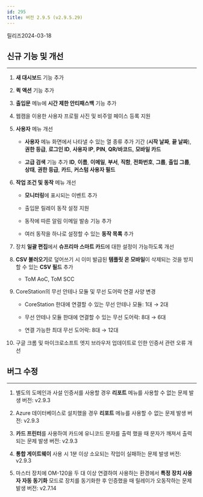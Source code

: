 ```yaml
---
id: 295
title: 버전 2.9.5 (v2.9.5.29)
---
```


릴리즈<Separator/>2024-03-18

## 신규 기능 및 개선

---

1. **새 대시보드** 기능 추가

1. **퀵 액션** 기능 추가

1. **출입문** 메뉴에 **시간 제한 안티패스백** 기능 추가

1. 웹캠을 이용한 사용자 프로필 사진 및 비주얼 페이스 등록 지원

1. **사용자** 메뉴 개선

    * **사용자** 메뉴 화면에서 나타낼 수 있는 열 종류 추가 기간 (**시작 날짜**, **끝 날짜**), **권한 등급**, **로그인 ID**, **사용자 IP**, **PIN**, **QR/바코드**, **모바일 카드**

    * **고급 검색** 기능 추가 **ID**, **이름**, **이메일**, **부서**, **직함**, **전화번호**, **그룹**, **출입 그룹**, **상태**, **권한 등급**, **카드**, **커스텀 사용자 필드**

1. **작업 조건 및 동작** 메뉴 개선

    * **모니터링**에 표시되는 이벤트 추가

    * 출입문 릴레이 동작 설정 지원

    * 동작에 따른 알림 이메일 발송 기능 추가

    * 여러 동작을 하나로 설정할 수 있는 **동작 목록** 추가

1. 장치 **일괄 편집**에서 **슈프리마 스마트 카드**에 대한 설정이 가능하도록 개선

1. **CSV 불러오기**로 덮어쓰기 시 이미 발급된 **템플릿 온 모바일**이 삭제되는 것을 방지할 수 있는 **CSV 필드** 추가

    * ToM AoC, ToM SCC

1. CoreStation의 무선 안테나 모듈 및 무선 도어락 연결 사양 변경

    * CoreStation 한대에 연결할 수 있는 무선 안테나 모듈: 1대 → 2대

    * 무선 안테나 모듈 한대에 연결할 수 있는 무선 도어락: 8대 → 6대

    * 연결 가능한 최대 무선 도어락: 8대 → 12대

1. 구글 크롬 및 마이크로소프트 엣지 브라우저 업데이트로 인한 인증서 관련 오류 개선

## 버그 수정

---

<BugLists>

1. 별도의 도메인과 사설 인증서를 사용할 경우 **리포트** 메뉴를 사용할 수 없는 문제 <Badge>발생 버전: v2.9.3</Badge>

1. Azure 데이터베이스로 설치했을 경우 **리포트** 메뉴를 사용할 수 없는 문제 <Badge>발생 버전: v2.9.3</Badge>

1. **카드 프린터**를 사용하여 카드에 유니코드 문자를 출력 했을 때 문자가 깨져서 출력되는 문제 <Badge>발생 버전: v2.9.3</Badge>

1. **통합 게이트웨이** 사용 시 1분 이상 소요되는 작업이 실패하는 문제 <Badge>발생 버전: v2.9.3</Badge>

1. 마스터 장치에 OM-120을 두 대 이상 연결하여 사용하는 환경에서 **특정 장치 사용자 자동 동기화** 모드로 장치를 동기화한 후 인증했을 때 릴레이가 오동작하는 문제 <Badge>발생 버전: v2.7.14</Badge>

</BugLists>